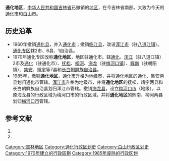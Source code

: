'''通化地区'''，[[中华人民共和国|中华人民共和国]][[吉林省|吉林省]]已撤销的[[地区行政公署|地区]]，在今吉林省南部。大致为今天的[[通化市|通化市]]和[[白山市|白山市]]。
==历史沿革==
*1960年撤销[[通化县|通化县]]，并入[[通化市|通化市]]；撤销[[临江县|临江县]]，改设[[浑江市|浑江市]]（驻[[八道江镇|八道江镇]]）。[[通化专区|通化专区]]辖2市、6县、1自治县。
*1970年通化专区改称'''通化地区'''，地区驻通化市。辖[[通化|通化]]、[[浑江|浑江]]（驻八道江镇）2市及[[通化|通化]]（驻通化市）、[[抚松县|抚松]]、[[柳河县|柳河]]、[[海龙县|海龙]]（驻[[梅河口镇|梅河口镇]]）、[[辉南县|辉南]]（驻朝阳镇）、[[集安县|集安]]、[[靖宇县|靖宇]]等7县和[[长白朝鲜族自治县|长白朝鲜族自治县]]。
*1985年，撤销'''通化地区'''，[[通化市|通化市]]升格为[[地级市|地级市]]，并将通化地区的通化、集安两县划归通化市管辖。[[浑江市|浑江市]]升格为地级市，并将'''通化地区'''的抚松、靖宇两县和长白朝鲜族自治县划归浑江市管辖。撤销[[海龙县|海龙县]]，设立[[梅河口市|梅河口市]]（地级），以原海龙县的行政区域为梅河口市的行政区域，并将'''通化地区'''的辉南、柳河两县划归[[梅河口市|梅河口市]]管辖。

== 参考文献 ==
# {{Cite book | author = 戴均良等 | title = 《中国古今地名大词典》 | location = 上海 | publisher = 上海辞书出版社 | date = 2005 | language = zh-hans }}
# {{Cite book | author = 史为乐 | title = 《中华人民共和国政区沿革（1949-2002）》 | location = 北京 | publisher = 人民出版社 | date = 2006 | language = zh-hans }}

{{吉林省历史二级政区|nocat}}
[[Category:吉林地区|Category:吉林地区]]
[[Category:通化行政区划史|Category:通化行政区划史]]
[[Category:白山行政区划史|Category:白山行政区划史]]
[[Category:1970年建立的行政區劃|Category:1970年建立的行政區劃]]
[[Category:1985年废除的行政区划|Category:1985年废除的行政区划]]